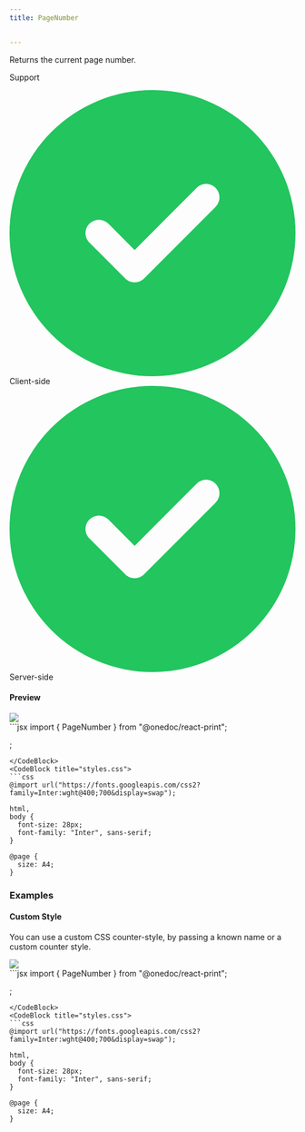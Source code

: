 ```yaml
---
title: PageNumber


---
```


Returns the current page number.

Support

<div style={{
    display: "grid",
    gridTemplateColumns: "repeat(2, 1fr)",
    gap: "0.5rem",
  }}><div className="flex items-center p-3 border rounded-md border-gray-700" style={{borderColor: '#374151'}}><svg xmlns="http://www.w3.org/2000/svg" className="h-5 w-5 mr-2" viewBox="0 0 512 512"><path fill="#22c55e" d="M256 512A256 256 0 1 0 256 0a256 256 0 1 0 0 512zM369 209L241 337c-9.4 9.4-24.6 9.4-33.9 0l-64-64c-9.4-9.4-9.4-24.6 0-33.9s24.6-9.4 33.9 0l47 47L335 175c9.4-9.4 24.6-9.4 33.9 0s9.4 24.6 0 33.9z"/></svg><span>Client-side</span></div><div className="flex items-center p-3 border rounded-md" style={{borderColor: '#374151'}}><svg xmlns="http://www.w3.org/2000/svg" className="h-5 w-5 mr-2" viewBox="0 0 512 512"><path fill="#22c55e" d="M256 512A256 256 0 1 0 256 0a256 256 0 1 0 0 512zM369 209L241 337c-9.4 9.4-24.6 9.4-33.9 0l-64-64c-9.4-9.4-9.4-24.6 0-33.9s24.6-9.4 33.9 0l47 47L335 175c9.4-9.4 24.6-9.4 33.9 0s9.4 24.6 0 33.9z"/></svg><span>Server-side</span></div></div>

#### Preview

<Frame type="glass"><img src="../../images/previews/pagenumber-cc94f6f7/document.1.jpg" style={{ maxHeight: '400px', borderRadius: "0.25rem", overflow: "hidden" }} /></Frame>

<div style={{paddingTop: "1rem", paddingBottom: "1rem"}}><CodeBlocks>
<CodeBlock title="template.tsx">
```jsx
import { PageNumber } from "@onedoc/react-print";

<PageNumber counterStyle="decimal" />;

```
</CodeBlock>
<CodeBlock title="styles.css">
```css
@import url("https://fonts.googleapis.com/css2?family=Inter:wght@400;700&display=swap");

html,
body {
  font-size: 28px;
  font-family: "Inter", sans-serif;
}

@page {
  size: A4;
}

```
</CodeBlock>
</CodeBlocks></div>

### Examples

#### Custom Style

You can use a custom CSS counter-style, by passing a known name or a custom counter style.

<Frame type="glass"><img src="../../images/previews/pagenumber-7e3be4c3/document.1.jpg" style={{ maxHeight: '400px', borderRadius: "0.25rem", overflow: "hidden" }} /></Frame>

<div style={{paddingTop: "1rem", paddingBottom: "1rem"}}><CodeBlocks>
<CodeBlock title="template.tsx">
```jsx
import { PageNumber } from "@onedoc/react-print";

<PageNumber counterStyle="lower-roman" />;

```
</CodeBlock>
<CodeBlock title="styles.css">
```css
@import url("https://fonts.googleapis.com/css2?family=Inter:wght@400;700&display=swap");

html,
body {
  font-size: 28px;
  font-family: "Inter", sans-serif;
}

@page {
  size: A4;
}

```
</CodeBlock>
</CodeBlocks></div>

